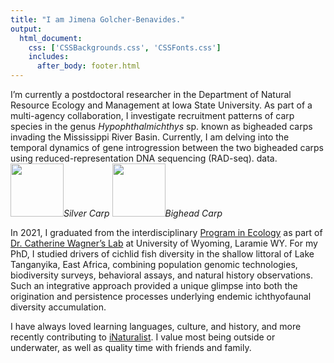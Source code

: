 ```yaml
---
title: "I am Jimena Golcher-Benavides."
output: 
  html_document:
    css: ['CSSBackgrounds.css', 'CSSFonts.css']
    includes:
      after_body: footer.html
---
```

<!-- This adds my headshot, floating to the left of the text and with 20 pixels of padding around it.  -->

<script>
   $(document).ready(function() {
     $head = $('#header');
     $head.prepend('<img src=\"IMG_0935.jpg\" style=\"float: left;width: 300px;padding: 20px\"/>')
   });
</script>

I’m currently a postdoctoral researcher in the Department of Natural Resource Ecology and Management at Iowa State University. As part of a multi-agency collaboration, I investigate recruitment patterns of carp species in the genus *Hypophthalmichthys* sp. known as bigheaded carps invading the Mississippi River Basin. Currently, I am delving into the temporal dynamics of gene introgression between the two bigheaded carps using reduced-representation DNA sequencing (RAD-seq). data.![](./SilverCarpVector-01.png){width=85px}*Silver Carp* ![](./SilverCarpVector-02.png){width=85px}*Bighead Carp*
 
 
 In 2021, I graduated from the interdisciplinary [Program in Ecology](http://www.uwyo.edu/pie/) as part of [Dr. Catherine Wagner's Lab](https://cewagnerlab.com/) at University of Wyoming, Laramie WY. For my PhD, I studied drivers of cichlid fish diversity in the shallow littoral of Lake Tanganyika, East Africa, combining population genomic technologies, biodiversity surveys, behavioral assays, and natural history observations. Such an integrative approach provided a unique glimpse into both the origination and persistence processes underlying endemic ichthyofaunal diversity accumulation.

 I have always loved learning languages, culture, and history, and more recently contributing to [iNaturalist](https://www.inaturalist.org/users/318056). I value most being outside or underwater, as well as quality time with friends and family.


